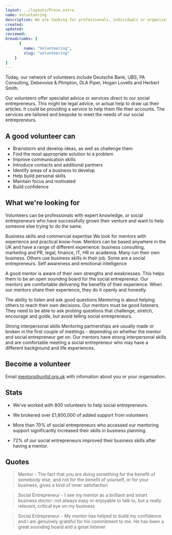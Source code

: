 ```yaml
---
layout: ../layouts/Prose.astro
name: Volunteering
description: We are looking for professionals, individuals or organisations, to volunteer mentoring support to social entrepreneurs
created: 
updated: 
reviewed: 
breadcrumbs: [
      {
        name: "Volunteering",
        slug: "volunteering"
    }
]
---
```


Today, our network of volunteers include Deutsche Bank, UBS, PA Consulting, Debevoise & Plimpton, DLA Piper, Hogan Lovells and Herbert Smith.

Our volunteers offer specialist advice or services direct to our social entrepreneurs. This might be legal advice, or actual help to draw up their articles. It could be providing a service to help them file their accounts. The services are tailored and bespoke to meet the needs of our social entrepreneurs.

## A good volunteer can
- Brainstorm and develop ideas, as well as challenge them
- Find the most appropriate solution to a problem
- Improve communication skills
- Introduce contacts and additional partners
- Identify areas of a business to develop
- Help build personal skills
- Maintain focus and motivated
- Build confidence

## What we're looking for
Volunteers can be professionals with expert knowledge, or social entrepreneurs who have successfully grown their venture and want to help someone else trying to do the same.

Business skills and commercial expertise We look for mentors with experience and practical know-how. Mentors can be based anywhere in the UK and have a range of different experience: business consulting, marketing and PR, legal, finance, IT, HR or academia. Many run their own business. Others use business skills in their job. Some are a social entrepreneurs. Self awareness and emotional intelligence

A good mentor is aware of their own strengths and weaknesses. This helps them to be an open sounding board for the social entrepreneur. Our mentors are comfortable delivering the benefits of their experience. When our mentors share their experience, they do it openly and honestly.

The ability to listen and ask good questions Mentoring is about helping others to reach their own decisions. Our mentors must be good listeners. They need to be able to ask probing questions that challenge, stretch, encourage and guide, but avoid telling social entrepreneurs.

Strong interpersonal skills Mentoring partnerships are usually made or broken in the first couple of meetings - depending on whether the mentor and social entrepreneur get on. Our mentors have strong interpersonal skills and are comfortable meeting a social entrepreneur who may have a different background and life experiences.

## Become a volunteer
Email [mentors@unltd.org.uk](mailto:mentors@unltd.org.uk) with infomation about you or your organisation.

## Stats
- We've worked with 800 volunteers to help social entrepreneurs.

- We brokered over £1,800,000 of added support from volunteers

- More than 70% of social entrepreneurs who accessed our mentoring support significantly increased their skills in business planning.

- 72% of our social entrepreneurs improved their business skills after having a mentor.

## Quotes
> Mentor - The fact that you are doing something for the benefit of somebody else, and not for the benefit of yourself, or for your business, gives a kind of inner satisfaction

> Social Entrepreneur - I see my mentor as a brilliant and smart business doctor: not always easy or enjoyable to talk to, but a really relevant, critical eye on my business

> Social Entrepreneur - My mentor has helped to build my confidence and I am genuinely grateful for his commitment to me. He has been a great sounding board and a great listener